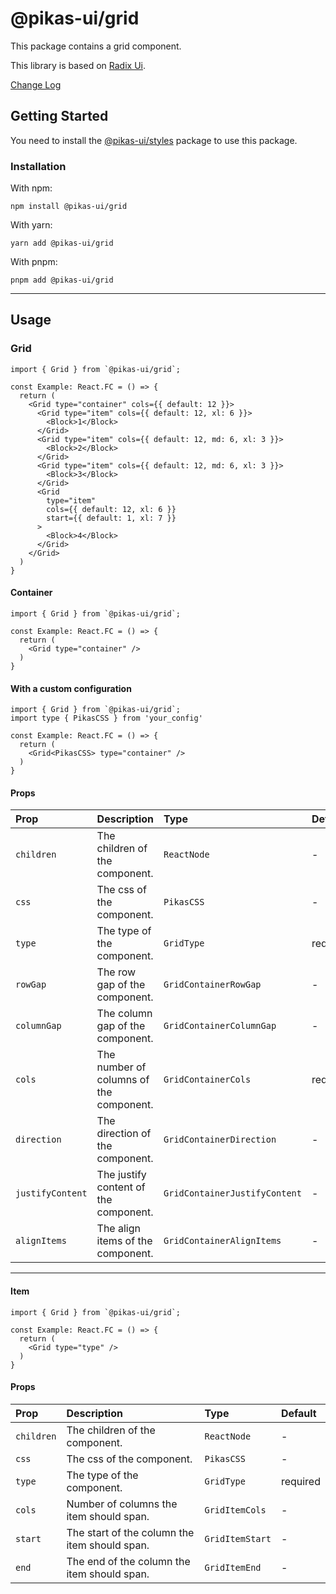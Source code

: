 

<NextSeo title="Grid" />

# @pikas-ui/grid

This package contains a grid component.

This library is based on [Radix Ui](https://www.radix-ui.com/).

<a href="https://github.com/Achaak/pikas/blob/main/packages/ui/grid/CHANGELOG.md">
  Change Log
</a>

## Getting Started

You need to install the <a href={stylesLink}>@pikas-ui/styles</a> package to use this package.

### Installation

With npm:

```
npm install @pikas-ui/grid
```

With yarn:

```
yarn add @pikas-ui/grid
```

With pnpm:

```
pnpm add @pikas-ui/grid
```

---

## Usage

### Grid

<GridExample />

```tsx
import { Grid } from `@pikas-ui/grid`;

const Example: React.FC = () => {
  return (
    <Grid type="container" cols={{ default: 12 }}>
      <Grid type="item" cols={{ default: 12, xl: 6 }}>
        <Block>1</Block>
      </Grid>
      <Grid type="item" cols={{ default: 12, md: 6, xl: 3 }}>
        <Block>2</Block>
      </Grid>
      <Grid type="item" cols={{ default: 12, md: 6, xl: 3 }}>
        <Block>3</Block>
      </Grid>
      <Grid
        type="item"
        cols={{ default: 12, xl: 6 }}
        start={{ default: 1, xl: 7 }}
      >
        <Block>4</Block>
      </Grid>
    </Grid>
  )
}
```

#### Container

```tsx
import { Grid } from `@pikas-ui/grid`;

const Example: React.FC = () => {
  return (
    <Grid type="container" />
  )
}
```

#### With a custom configuration

```tsx
import { Grid } from `@pikas-ui/grid`;
import type { PikasCSS } from 'your_config'

const Example: React.FC = () => {
  return (
    <Grid<PikasCSS> type="container" />
  )
}
```

#### Props

| Prop             | Description                             | Type                          | Default  |
| :--------------- | :-------------------------------------- | :---------------------------- | :------- |
| `children`       | The children of the component.          | `ReactNode`                   | -        |
| `css`            | The css of the component.               | `PikasCSS`                    | -        |
| `type`           | The type of the component.              | `GridType`                    | required |
| `rowGap`         | The row gap of the component.           | `GridContainerRowGap`         | -        |
| `columnGap`      | The column gap of the component.        | `GridContainerColumnGap`      | -        |
| `cols`           | The number of columns of the component. | `GridContainerCols`           | required |
| `direction`      | The direction of the component.         | `GridContainerDirection`      | -        |
| `justifyContent` | The justify content of the component.   | `GridContainerJustifyContent` | -        |
| `alignItems`     | The align items of the component.       | `GridContainerAlignItems`     | -        |

---

#### Item

```tsx
import { Grid } from `@pikas-ui/grid`;

const Example: React.FC = () => {
  return (
    <Grid type="type" />
  )
}
```

#### Props

| Prop       | Description                                   | Type            | Default  |
| :--------- | :-------------------------------------------- | :-------------- | :------- |
| `children` | The children of the component.                | `ReactNode`     | -        |
| `css`      | The css of the component.                     | `PikasCSS`      | -        |
| `type`     | The type of the component.                    | `GridType`      | required |
| `cols`     | Number of columns the item should span.       | `GridItemCols`  | -        |
| `start`    | The start of the column the item should span. | `GridItemStart` | -        |
| `end`      | The end of the column the item should span.   | `GridItemEnd`   | -        |
